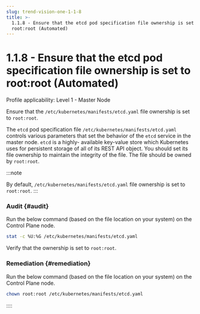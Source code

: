 ```yaml
---
slug: trend-vision-one-1-1-8
title: >-
  1.1.8 - Ensure that the etcd pod specification file ownership is set to
  root:root (Automated)
---
```

# 1.1.8 - Ensure that the etcd pod specification file ownership is set to root:root (Automated)

Profile applicability: Level 1 - Master Node

Ensure that the `/etc/kubernetes/manifests/etcd.yaml` file ownership is set to `root:root`.

The `etcd` pod specification file `/etc/kubernetes/manifests/etcd.yaml` controls various parameters that set the behavior of the `etcd` service in the master node. `etcd` is a highly- available key-value store which Kubernetes uses for persistent storage of all of its REST API object. You should set its file ownership to maintain the integrity of the file. The file should be owned by `root:root`.

:::note

By default, `/etc/kubernetes/manifests/etcd.yaml` file ownership is set to `root:root`.
:::

### Audit {#audit}

Run the below command (based on the file location on your system) on the Control Plane node.

```bash
stat -c %U:%G /etc/kubernetes/manifests/etcd.yaml
```

Verify that the ownership is set to `root:root`.

### Remediation {#remediation}

Run the below command (based on the file location on your system) on the Control Plane node.

```bash
chown root:root /etc/kubernetes/manifests/etcd.yaml
```
::::
